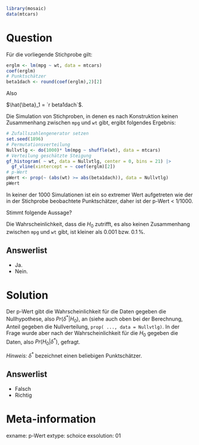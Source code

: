 ```r
library(mosaic)
data(mtcars)
```

Question
========

Für die vorliegende Stichprobe gilt:

```r
erglm <- lm(mpg ~ wt, data = mtcars)
coef(erglm)
# Punktschätzer
beta1dach <- round(coef(erglm),2)[2]
```

Also 

$\hat{\beta}_1 = `r beta1dach`$.

Die Simulation von Stichproben, in denen es nach Konstruktion keinen Zusammenhang zwischen `mpg` und `wt` gibt, ergibt folgendes Ergebnis:

```r
# Zufallszahlengenerator setzen
set.seed(1896)
# Permutationsverteilung
Nullvtlg <- do(1000)* lm(mpg ~ shuffle(wt), data = mtcars)
# Verteilung geschätzte Steigung
gf_histogram( ~ wt, data = Nullvtlg, center = 0, bins = 21) |> 
  gf_vline(xintercept = ~ coef(erglm)[2]) 
# p-Wert
pWert <- prop(~ (abs(wt) >= abs(beta1dach)), data = Nullvtlg)
pWert
```

In keiner der 1000 Simulationen ist ein so extremer Wert aufgetreten wie der in der Stichprobe beobachtete Punktschätzer, daher ist der p-Wert < 1/1000.

Stimmt folgende Aussage?

Die Wahrscheinlichkeit, dass die $H_0$ zutrifft, es also keinen Zusammenhang zwischen `mpg` und `wt` gibt, ist kleiner als 0.001 bzw. 0.1$\,$%.

Answerlist
----------
* Ja.
* Nein.

Solution
========

Der p-Wert gibt die Wahrscheinlichkeit für die Daten gegeben die Nullhypothese, also $Pr(\delta^*|H_0)$, an (siehe auch oben bei der Berechnung, Anteil gegeben die Nullverteilung, `prop( ..., data = Nullvtlg)`. In der Frage wurde aber nach der Wahrscheinlichkeit für die $H_0$ gegeben die Daten, also $Pr(H_0|\delta^*)$, gefragt.

*Hinweis:* $\delta^*$ bezeichnet einen beliebigen Punktschätzer.

Answerlist
----------
* Falsch
* Richtig


Meta-information
================
exname: p-Wert
extype: schoice
exsolution: 01